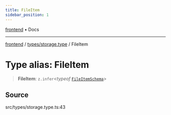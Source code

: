 ```yaml
---
title: FileItem
sidebar_position: 1
---
```


[frontend](../../..) • Docs

***

[frontend](../../..) / [types/storage.type](..) / FileItem

# Type alias: FileItem

> **FileItem**: `z.infer`\<*typeof* [`FileItemSchema`](../variables/FileItemSchema)\>

## Source

src/types/storage.type.ts:43
